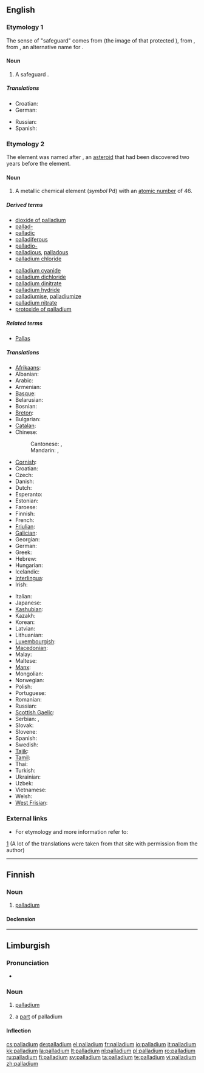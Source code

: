 {{wikipedia}}
{{also|Palladium}}
==English==

===Etymology 1===
The sense of "safeguard" comes from {{etyl|la}} {{term|Palladium|lang=la}} (the image of {{term|Pallas}} that protected {{term|Troy}}), from {{etyl|el}} {{term|sc=Grek|Παλλάδιον|lang=el}}, from {{term|sc=Grek|Πάλλας|lang=el}}, an alternative name for {{term|Athena}}.

====Noun====
{{en-noun|pl=palladia}}

# A safeguard {{i|from a statue of Athena that was believed to safeguard the ancient city of Troy}}.

=====Translations=====
{{trans-top|a safeguard}}
* Croatian: {{t-|hr|paladij|m}}
* German: {{t+|de|Schutz|m}}
{{trans-mid}}
* Russian: {{t|ru|палладиум|tr=palládium|m|sc=Cyrl}}
* Spanish: {{t-|es|paladión|f}}
{{trans-bottom}}

===Etymology 2===
The element was named after {{term|w:Pallas|Pallas}}, an [[asteroid]] that had been discovered two years before the element.
{{elements|Pd|rhodium|Rh|silver|Ag}}

====Noun====
{{en-noun|-}}

# {{element}} A metallic chemical element (''symbol'' Pd) with an [[atomic number]] of 46.

=====Derived terms=====
{{top2}}
* [[dioxide of palladium]]
* [[pallad-]]
* [[palladic]]
* [[palladiferous]]
* [[palladio-]]
* [[palladious]], [[palladous]]
* [[palladium chloride]]
{{mid2}}
* [[palladium cyanide]]
* [[palladium dichloride]]
* [[palladium dinitrate]]
* [[palladium hydride]]
* [[palladiumise]], [[palladiumize]]
* [[palladium nitrate]]
* [[protoxide of palladium]]
{{bottom}}

=====Related terms=====
* [[Pallas]]

=====Translations=====
{{trans-top|element}}
* [[Afrikaans]]: {{t-|af|palladium|xs=Afrikaans}}
* Albanian: {{t|sq|palad|xs=Albanian}}
* Arabic: {{t-|ar|بلاديوم|m|tr=baládyum|sc=Arab}}
* Armenian: {{t-|hy|պալադիում|tr=paladium|sc=Hayeren|xs=Armenian}}
* [[Basque]]: {{t|eu|paladioa|xs=Basque}}
* Belarusian: {{t|be|паладый|tr=paládyj|m|sc=Cyrl}}
* Bosnian: {{t-|bs|paladij}}
* [[Breton]]: {{t|br|palladiom}}
* Bulgarian: {{t|bg|паладий|tr=paládij|m|sc=Cyrl}}
* [[Catalan]]: {{t|ca|palladi}}
* Chinese:
*: Cantonese: {{t|yue|鈀}}, {{t|yue|钯|tr=bǎ}}
*: Mandarin: {{t|cmn|鈀}}, {{t|cmn|钯|tr=bǎ}}
* [[Cornish]]: {{t|kw|paladyum}}
* Croatian: {{t-|hr|paladij|m}}
* Czech: {{t+|cs|palladium}}
* Danish: {{t-|da|palladium}}
* Dutch: {{t+|nl|palladium|n}}
* Esperanto: {{t-|eo|paladio|xs=Esperanto}}
* Estonian: {{t-|et|pallaadium}}
* Faroese: {{t-|fo|palladium|xs=Faroese}}
* Finnish: {{t+|fi|palladium}}
* French: {{t+|fr|palladium|m}}
* [[Friulian]]: {{t|fur|paladi}}
* [[Galician]]: {{t|gl|paladio}}
* Georgian: {{t|ka|პალადიუმი|tr=paladiumi}}
* German: {{t+|de|Palladium|n}}
* Greek: {{t|el|παλλάδιο|tr=palládio|n|sc=Grek}}
* Hebrew: {{t|he|פלדיום|tr=paládyum|sc=Hebr}}
* Hungarian: {{t+|hu|palládium}}
* Icelandic: {{t+|is|palladín}}
* [[Interlingua]]: {{t|ia|palladium}}
* Irish: {{t|ga|pallaidiam}}
{{trans-mid}}
* Italian: {{t+|it|palladio|m}}
* Japanese: {{t+|ja|パラジウム|tr=parajiumu|sc=Jpan}}
* [[Kashubian]]: {{t|csb|pallôd}}
* Kazakh: {{t-|kk|палладий|tr=palladiy|sc=Cyrl|xs=Kazakh}}
* Korean: {{t|ko|팔라듐|tr=palladyum|sc=Hang}}
* Latvian: {{t|lv|pallādijs}}
* Lithuanian: {{t+|lt|paladis|xs=Lithuanian}}
* [[Luxembourgish]]: {{t|lb|Palladium}}
* [[Macedonian]]: {{t|mk|паладиум|tr=paládium|m|sc=Cyrl}}
* Malay: {{t|ms|paladium}}
* Maltese: {{t-|mt|palladju|xs=Maltese}}
* [[Manx]]: {{t|gv|pallaadjum}}
* Mongolian: {{t|mn|паллади|tr=palladi}}
* Norwegian: {{t-|no|palladium}}
* Polish: {{t+|pl|pallad|m}}
* Portuguese: {{t+|pt|paládio|m}}
* Romanian: {{t+|ro|paladiu|n}}
* Russian: {{t-|ru|палладий|m|tr=palládij|sc=Cyrl}}
* [[Scottish Gaelic]]: {{t|gd|pallaidiam}}
* Serbian: {{t|sr|паладиjум|m|sc=Cyrl}}, {{t|sr|paladijum|m}}
* Slovak: {{t|sk|paládium}}
* Slovene: {{t|sl|paladij}}
* Spanish: {{t+|es|paladio|m}}
* Swedish: {{t+|sv|palladium}}
* [[Tajik]]: {{t|tg|palladi'}}
* [[Tamil]]: {{ta|வெண்ணிரும்பு|tr=veNNirumbu}}
* Thai: {{t|th|sc=Thai|แพลเลเดียม|tr=phaellēdiam}}
* Turkish: {{t+|tr|palladyum}}
* Ukrainian: {{t|uk|паладiй|tr=paládij|m|sc=Cyrl}}
* Uzbek: {{t-|uz|палладий|tr=palladiy|sc=Cyrl|xs=Uzbek}}
* Vietnamese: {{t|vi|palađi}}
* Welsh: {{t|cy|paladiwm}}
* [[West Frisian]]: {{t|fy|palladium}}
{{trans-bottom}}

===External links===
* For etymology and more information refer to:
[http://elements.vanderkrogt.net/elem/pd.html]
(A lot of the translations were taken from that site with permission from the author)

----

==Finnish==
{{wikipedia|lang=fi}}

===Noun===
{{infl|fi|noun}}

# {{element|lang=fi}} [[#English|palladium]]

====Declension====
{{fi-decl-tuoli|palladium|||a|i|np=1}}

----

==Limburgish==

===Pronunciation===
* {{IPA|[pəˈlaː˨ɖɔ˧m]|lang=li}}

===Noun===
{{infl|li|noun|g=n}}

# {{uncountable|element|lang=li}} [[#English|palladium]]
# a [[part]] of palladium

====Inflection====
{{li-noun-um|palladium}}

[[cs:palladium]]
[[de:palladium]]
[[el:palladium]]
[[fr:palladium]]
[[io:palladium]]
[[it:palladium]]
[[kk:palladium]]
[[la:palladium]]
[[lt:palladium]]
[[nl:palladium]]
[[pl:palladium]]
[[ro:palladium]]
[[ru:palladium]]
[[fi:palladium]]
[[sv:palladium]]
[[ta:palladium]]
[[te:palladium]]
[[vi:palladium]]
[[zh:palladium]]